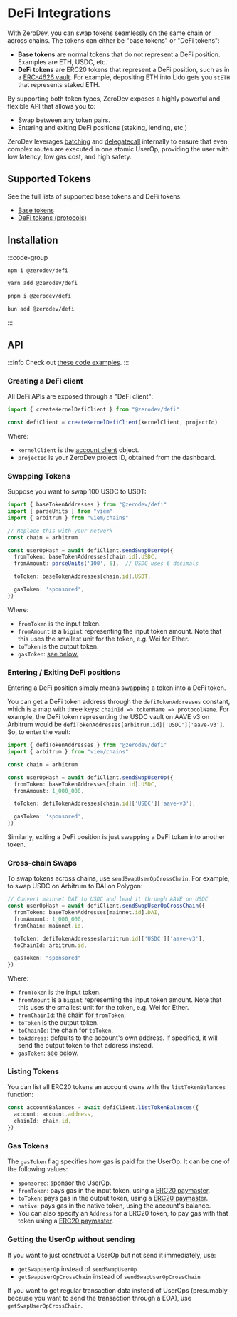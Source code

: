# DeFi Integrations

With ZeroDev, you can swap tokens seamlessly on the same chain or across chains.  The tokens can either be "base tokens" or "DeFi tokens":

- **Base tokens** are normal tokens that do not represent a DeFi position.  Examples are ETH, USDC, etc. 
- **DeFi tokens** are ERC20 tokens that represent a DeFi position, such as in a [ERC-4626 vault](https://ethereum.org/en/developers/docs/standards/tokens/erc-4626/).  For example, depositing ETH into Lido gets you `stETH` that represents staked ETH.

By supporting both token types, ZeroDev exposes a highly powerful and flexible API that allows you to:

- Swap between any token pairs.
- Entering and exiting DeFi positions (staking, lending, etc.)

ZeroDev leverages [batching](/sdk/core-api/batch-transactions) and [delegatecall](/sdk/core-api/delegatecall) internally to ensure that even complex routes are executed in one atomic UserOp, providing the user with low latency, low gas cost, and high safety.

## Supported Tokens

See the full lists of supported base tokens and DeFi tokens:

- [Base tokens](/sdk/advanced/supported-base-tokens)
- [DeFi tokens (protocols)](/sdk/advanced/supported-defi-tokens)

## Installation

:::code-group

```bash [npm]
npm i @zerodev/defi
```

```bash [yarn]
yarn add @zerodev/defi
```

```bash [pnpm]
pnpm i @zerodev/defi
```

```bash [bun]
bun add @zerodev/defi
```

:::

## API 

:::info
Check out [these code examples](https://github.com/zerodevapp/zerodev-examples/tree/main/defi).
:::

### Creating a DeFi client

All DeFi APIs are exposed through a "DeFi client":

```ts
import { createKernelDefiClient } from "@zerodev/defi"

const defiClient = createKernelDefiClient(kernelClient, projectId)
```

Where:

- `kernelClient` is the [account client](/sdk/core-api/create-account#create-an-account-client) object.
- `projectId` is your ZeroDev project ID, obtained from the dashboard.

### Swapping Tokens

Suppose you want to swap 100 USDC to USDT:

```ts
import { baseTokenAddresses } from "@zerodev/defi"
import { parseUnits } from "viem"
import { arbitrum } from "viem/chains"

// Replace this with your network
const chain = arbitrum

const userOpHash = await defiClient.sendSwapUserOp({
  fromToken: baseTokenAddresses[chain.id].USDC,
  fromAmount: parseUnits('100', 6),  // USDC uses 6 decimals

  toToken: baseTokenAddresses[chain.id].USDT,

  gasToken: 'sponsored',
})
```

Where:

- `fromToken` is the input token.
- `fromAmount` is a `bigint` representing the input token amount.  Note that this uses the smallest unit for the token, e.g. Wei for Ether.
- `toToken` is the output token.
- `gasToken`: [see below.](#gas-tokens)

### Entering / Exiting DeFi positions

Entering a DeFi position simply means swapping a token into a DeFi token.

You can get a DeFi token address through the `defiTokenAddresses` constant, which is a map with three keys: `chainId => tokenName => protocolName`.  For example, the DeFi token representing the USDC vault on AAVE v3 on Arbitrum would be `defiTokenAddresses[arbitrum.id]['USDC']['aave-v3']`.  So, to enter the vault:

```ts
import { defiTokenAddresses } from "@zerodev/defi"
import { arbitrum } from "viem/chains"

const chain = arbitrum

const userOpHash = await defiClient.sendSwapUserOp({
  fromToken: baseTokenAddresses[chain.id].USDC,
  fromAmount: 1_000_000,

  toToken: defiTokenAddresses[chain.id]['USDC']['aave-v3'],

  gasToken: 'sponsored',
})
```

Similarly, exiting a DeFi position is just swapping a DeFi token into another token.

### Cross-chain Swaps

To swap tokens across chains, use `sendSwapUserOpCrossChain`.  For example, to swap USDC on Arbitrum to DAI on Polygon:

```ts
// Convert mainnet DAI to USDC and lead it through AAVE on USDC
const userOpHash = await defiClient.sendSwapUserOpCrossChain({
  fromToken: baseTokenAddresses[mainnet.id].DAI,
  fromAmount: 1_000_000,
  fromChain: mainnet.id,

  toToken: defiTokenAddresses[arbitrum.id]['USDC']['aave-v3'],
  toChainId: arbitrum.id,

  gasToken: "sponsored"
})
```

Where:

- `fromToken` is the input token.
- `fromAmount` is a `bigint` representing the input token amount.  Note that this uses the smallest unit for the token, e.g. Wei for Ether.
- `fromChainId`: the chain for `fromToken`,
- `toToken` is the output token.
- `toChainId`: the chain for `toToken`,
- `toAddress`: defaults to the account's own address. If specified, it will send the output token to that address instead.
- `gasToken`: [see below.](#gas-tokens)

### Listing Tokens

You can list all ERC20 tokens an account owns with the `listTokenBalances` function:

```ts
const accountBalances = await defiClient.listTokenBalances({
  account: account.address,
  chainId: chain.id,
})
```

### Gas Tokens

The `gasToken` flag specifies how gas is paid for the UserOp.  It can be one of the following values:

- `sponsored`: sponsor the UserOp.
- `fromToken`: pays gas in the input token, using a [ERC20 paymaster](/sdk/core-api/pay-gas-with-erc20s).
- `toToken`: pays gas in the output token, using a [ERC20 paymaster](/sdk/core-api/pay-gas-with-erc20s).
- `native`: pays gas in the native token, using the account's balance.
- You can also specify an `Address` for a ERC20 token, to pay gas with that token using a [ERC20 paymaster](/sdk/core-api/pay-gas-with-erc20s).

### Getting the UserOp without sending

If you want to just construct a UserOp but not send it immediately, use:

- `getSwapUserOp` instead of `sendSwapUserOp`
- `getSwapUserOpCrossChain` instead of `sendSwapUserOpCrossChain`

If you want to get regular transaction data instead of UserOps (presumably because you want to send the transaction through a EOA), use `getSwapUserOpCrossChain`.